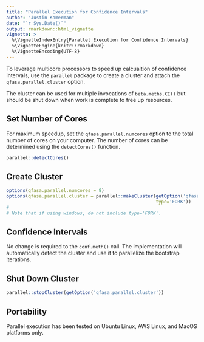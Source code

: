 ---
title: "Parallel Execution for Confidence Intervals"
author: "Justin Kamerman"
date: "`r Sys.Date()`"
output: rmarkdown::html_vignette
vignette: >
  %\VignetteIndexEntry{Parallel Execution for Confidence Intervals}
  %\VignetteEngine{knitr::rmarkdown}
  %\VignetteEncoding{UTF-8}
---
To leverage multicore processors to speed up calcualtion of confidence intervals, use the `parallel` package to create a cluster and attach the `qfasa.parallel.cluster ` option.

The cluster can be used for multiple invocations of `beta.meths.CI()` but should be shut down when work is complete to free up resources.



## Set Number of Cores
For maximum speedup, set the `qfasa.parallel.numcores` option to the total number of cores on your computer. The number of cores can be determined using the `detectCores()` function.

```{r, eval=TRUE}
parallel::detectCores()
```

## Create Cluster
```{r, eval=FALSE}
options(qfasa.parallel.numcores = 8)
options(qfasa.parallel.cluster = parallel::makeCluster(getOption('qfasa.parallel.numcores'),
                                                       type='FORK'))
#
# Note that if using windows, do not include type='FORK'.

```

## Confidence Intervals
No change is required to the `conf.meth()` call. The implementation will automatically detect the cluster and use it to parallelize the bootstrap iterations.

## Shut Down Cluster
```{r, eval=FALSE}
parallel::stopCluster(getOption('qfasa.parallel.cluster'))
```

## Portability
Parallel execution has been tested on Ubuntu Linux, AWS Linux, and MacOS platforms only.


